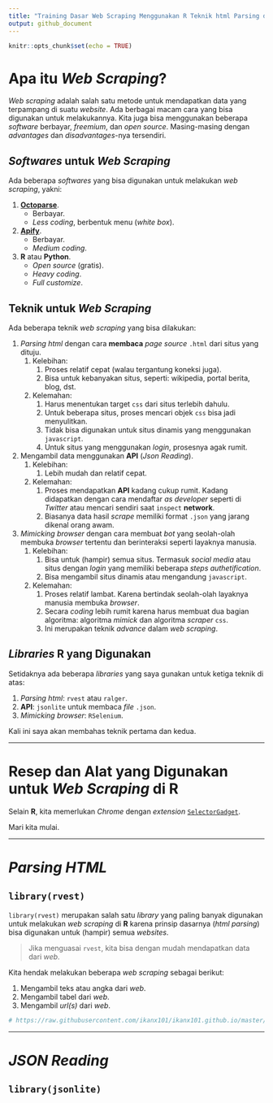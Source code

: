 ```yaml
---
title: "Training Dasar Web Scraping Menggunakan R Teknik html Parsing dan json Reading"
output: github_document
---
```



```r
knitr::opts_chunk$set(echo = TRUE)
```

# Apa itu _Web Scraping_?

_Web scraping_ adalah salah satu metode untuk mendapatkan data yang terpampang di suatu _website_. Ada berbagai macam cara yang bisa digunakan untuk melakukannya. Kita juga bisa menggunakan beberapa _software_ berbayar, _freemium_, dan _open source_. Masing-masing dengan _advantages_ dan _disadvantages_-nya tersendiri.

## _Softwares_ untuk _Web Scraping_

Ada beberapa _softwares_ yang bisa digunakan untuk melakukan _web scraping_, yakni:

1. [__Octoparse__](https://www.octoparse.com/).
    - Berbayar.
    - _Less coding_, berbentuk menu (_white box_).
1. [__Apify__](https://apify.com/).
    - Berbayar.
    - _Medium coding_.
1. __R__ atau __Python__.
    - _Open source_ (gratis).
    - _Heavy coding_.
    - _Full customize_.

## Teknik untuk _Web Scraping_

Ada beberapa teknik _web scraping_ yang bisa dilakukan:

1. _Parsing html_ dengan cara __membaca__ _page source_ `.html` dari situs yang dituju.
    1. Kelebihan:
        1. Proses relatif cepat (walau tergantung koneksi juga).
        1. Bisa untuk kebanyakan situs, seperti: wikipedia, portal berita, blog, dst.
    1. Kelemahan:
        1. Harus menentukan target `css` dari situs terlebih dahulu.
        1. Untuk beberapa situs, proses mencari objek `css` bisa jadi menyulitkan.
        1. Tidak bisa digunakan untuk situs dinamis yang menggunakan `javascript`.
        1. Untuk situs yang menggunakan _login_, prosesnya agak rumit. 
1. Mengambil data menggunakan __API__ (_Json Reading_).
    1. Kelebihan:
        1. Lebih mudah dan relatif cepat.
    1. Kelemahan:
        1. Proses mendapatkan __API__ kadang cukup rumit. Kadang didapatkan dengan cara mendaftar _as developer_ seperti di _Twitter_ atau mencari sendiri saat `inspect` __network__.
        1. Biasanya data hasil _scrape_ memiliki format `.json` yang jarang dikenal orang awam.
1. _Mimicking browser_ dengan cara membuat _bot_ yang seolah-olah membuka _browser_ tertentu dan berinteraksi seperti layaknya manusia.
    1. Kelebihan:
        1. Bisa untuk (hampir) semua situs. Termasuk _social media_ atau situs dengan _login_ yang memiliki beberapa _steps authetification_.
        1. Bisa mengambil situs dinamis atau mengandung `javascript`.
    1. Kelemahan:
        1. Proses relatif lambat. Karena bertindak seolah-olah layaknya manusia membuka _browser_.
        1. Secara _coding_ lebih rumit karena harus membuat dua bagian algoritma: algoritma _mimick_ dan algoritma _scraper_ `css`.
        1. Ini merupakan teknik _advance_ dalam _web scraping_.
   
## _Libraries_ __R__ yang Digunakan

Setidaknya ada beberapa _libraries_ yang saya gunakan untuk ketiga teknik di atas:

1. _Parsing html_: `rvest` atau `ralger`.
1. __API__: `jsonlite` untuk membaca _file_ `.json`.
1. _Mimicking browser_: `RSelenium`.

Kali ini saya akan membahas teknik pertama dan kedua.

---

# Resep dan Alat yang Digunakan untuk _Web Scraping_ di __R__

Selain __R__, kita memerlukan _Chrome_ dengan _extension_ [`SelectorGadget`](https://chrome.google.com/webstore/detail/selectorgadget/mhjhnkcfbdhnjickkkdbjoemdmbfginb?hl=en).

Mari kita mulai.

---

# _Parsing HTML_

## `library(rvest)`

`library(rvest)` merupakan salah satu _library_ yang paling banyak digunakan untuk melakukan _web scraping_ di __R__ karena prinsip dasarnya (_html parsing_) bisa digunakan untuk (hampir) semua _websites_.

> Jika menguasai `rvest`, kita bisa dengan mudah mendapatkan data dari _web_.

Kita hendak melakukan beberapa _web scraping_ sebagai berikut:

1. Mengambil teks atau angka dari _web_.
1. Mengambil tabel dari _web_.
1. Mengambil _url(s)_ dari _web_.


```r

# https://raw.githubusercontent.com/ikanx101/ikanx101.github.io/master/_posts/web%20scraping/post.Rmd

```

---

# _JSON Reading_

## `library(jsonlite)`